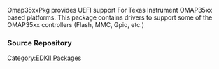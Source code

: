 [[Category:EDKII Packages]]
Omap35xxPkg provides UEFI support For Texas Instrument OMAP35xx based platforms. This package contains drivers to support some of the OMAP35xx controllers (Flash, MMC, Gpio, etc.)

===Source Repository===
{{Edk2SubPkg|Omap35xxPkg}}